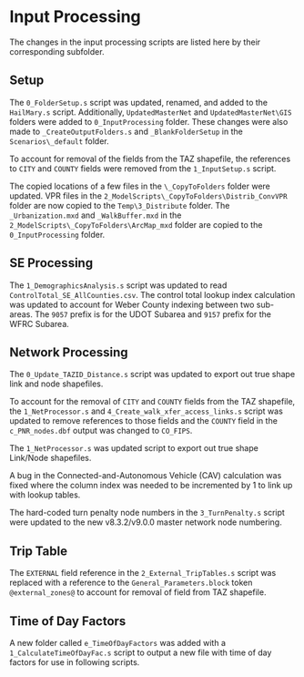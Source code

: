 
# Input Processing

The changes in the input processing scripts are listed here by their corresponding subfolder.

## Setup

The `0_FolderSetup.s` script was updated, renamed, and added to the `HailMary.s` script. Additionally, `UpdatedMasterNet` and `UpdatedMasterNet\GIS` folders were added to `0_InputProcessing` folder. These changes were also made to `_CreateOutputFolders.s` and `_BlankFolderSetup` in the `Scenarios\_default` folder.

To account for removal of the fields from the TAZ shapefile, the references to `CITY` and `COUNTY` fields were removed from the `1_InputSetup.s` script.

The copied locations of a few files in the `\_CopyToFolders` folder were updated. VPR files in the `2_ModelScripts\_CopyToFolders\Distrib_ConvVPR` folder are now copied to the `Temp\3_Distribute` folder. The `_Urbanization.mxd` and `_WalkBuffer.mxd` in the `2_ModelScripts\_CopyToFolders\ArcMap_mxd` folder are copied to the `0_InputProcessing` folder.

## SE Processing

The `1_DemographicsAnalysis.s` script was updated to read `ControlTotal_SE_AllCounties.csv`. The control total lookup index calculation was updated to account for Weber County indexing between two sub-areas. The `9057` prefix is for the UDOT Subarea and `9157` prefix for the WFRC Subarea.

## Network Processing

The `0_Update_TAZID_Distance.s` script was updated to export out true shape link and node shapefiles.

To account for the removal of `CITY` and `COUNTY` fields from the TAZ shapefile, the `1_NetProcessor.s` and `4_Create_walk_xfer_access_links.s` script was updated to remove references to those fields and the `COUNTY` field in the `c_PNR_nodes.dbf` output was changed to `CO_FIPS`.

The `1_NetProcessor.s` was updated script to export out true shape Link/Node shapefiles.

A bug in the Connected-and-Autonomous Vehicle (CAV) calculation was fixed where the column index was needed to be incremented by 1 to link up with lookup tables.

The hard-coded turn penalty node numbers in the `3_TurnPenalty.s` script were updated to the new v8.3.2/v9.0.0 master network node numbering.

## Trip Table

The `EXTERNAL` field reference in the `2_External_TripTables.s` script was replaced with a reference to the `General_Parameters.block` token `@external_zones@` to account for removal of field from TAZ shapefile.

## Time of Day Factors

A new folder called `e_TimeOfDayFactors` was added with a `1_CalculateTimeOfDayFac.s` script to output a new file with time of day factors for use in following scripts.
